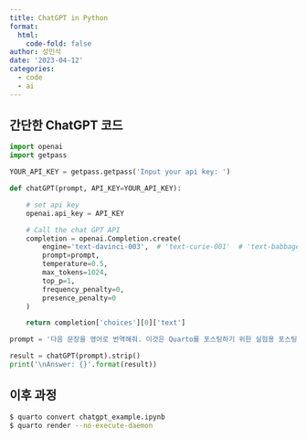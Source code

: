 ```yaml
---
title: ChatGPT in Python
format:
  html:
    code-fold: false
author: 성민석
date: '2023-04-12'
categories:
  - code
  - ai
---
```


## 간단한 ChatGPT 코드

```python
import openai
import getpass

YOUR_API_KEY = getpass.getpass('Input your api key: ')
```

```python
def chatGPT(prompt, API_KEY=YOUR_API_KEY):

    # set api key
    openai.api_key = API_KEY

    # Call the chat GPT API
    completion = openai.Completion.create(
        engine='text-davinci-003',  # 'text-curie-001'  # 'text-babbage-001' #'text-ada-001'
        prompt=prompt,
        temperature=0.5,
        max_tokens=1024,
        top_p=1,
        frequency_penalty=0,
        presence_penalty=0
    )

    return completion['choices'][0]['text']
```

```python
prompt = '다음 문장을 영어로 번역해줘. 이것은 Quarto를 포스팅하기 위한 실험용 포스팅 글입니다.'
```

```python
result = chatGPT(prompt).strip()
print('\nAnswer: {}'.format(result))
```

## 이후 과정
```bash
$ quarto convert chatgpt_example.ipynb
$ quarto render --no-execute-daemon
```

